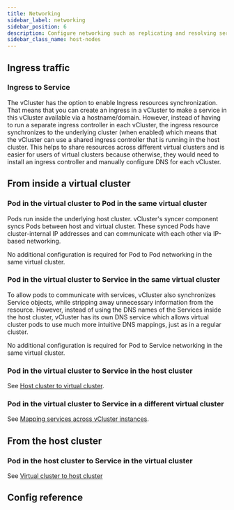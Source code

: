 ```yaml
---
title: Networking
sidebar_label: networking
sidebar_position: 6
description: Configure networking such as replicating and resolving services.
sidebar_class_name: host-nodes
---
```



<TenancySupport hostNodes="true" />

## Ingress traffic

### Ingress to Service

The vCluster has the option to enable Ingress resources synchronization. That means that you can create an ingress in a vCluster to make a service in this vCluster available via a hostname/domain. However, instead of having to run a separate ingress controller in each vCluster, the ingress resource synchronizes to the underlying cluster (when enabled) which means that the vCluster can use a shared ingress controller that is running in the host cluster. This helps to share resources across different virtual clusters and is easier for users of virtual clusters because otherwise, they would need to install an ingress controller and manually configure DNS for each vCluster.

## From inside a virtual cluster

### Pod in the virtual cluster to Pod in the same virtual cluster

Pods run inside the underlying host cluster. vCluster's syncer component syncs Pods between host and virtual cluster. These synced Pods have cluster-internal IP addresses and can communicate with each other via IP-based networking.

No additional configuration is required for Pod to Pod networking in the same virtual cluster.

### Pod in the virtual cluster to Service in the same virtual cluster

To allow pods to communicate with services, vCluster also synchronizes Service objects, while stripping away unnecessary information from the resource. However, instead of using the DNS names of the Services inside the host cluster, vCluster has its own DNS service which allows virtual cluster pods to use much more intuitive DNS mappings, just as in a regular cluster.

No additional configuration is required for Pod to Service networking in the same virtual cluster.

### Pod in the virtual cluster to Service in the host cluster

See [Host cluster to virtual cluster](./replicate-services.mdx).

### Pod in the virtual cluster to Service in a different virtual cluster

See [Mapping services across vCluster instances](./resolve-dns.mdx).

## From the host cluster

### Pod in the host cluster to Service in the virtual cluster

See [Virtual cluster to host cluster](./replicate-services.mdx)

## Config reference

<Networking />